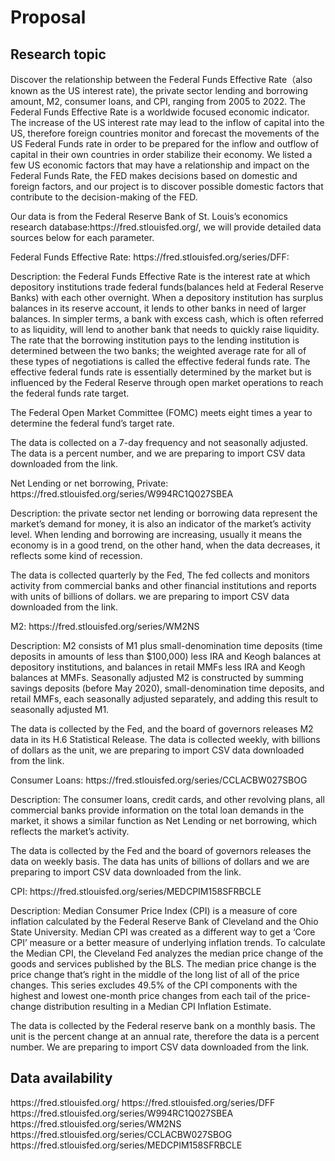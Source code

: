 # Proposal

## Research topic
Discover the relationship between the Federal Funds Effective Rate（also known as the US interest rate), the private sector lending and borrowing amount, M2, consumer loans, and CPI, ranging from 2005 to 2022.
The Federal Funds Effective Rate is a worldwide focused economic indicator. The increase of the US interest rate may lead to the inflow of capital into the US, therefore foreign countries monitor and forecast the movements of the US Federal Funds rate in order to be prepared for the inflow and outflow of capital in their own countries in order stabilize their economy. We listed a few US economic factors that may have a relationship and impact on the Federal Funds Rate, the FED makes decisions based on domestic and foreign factors, and our project is to discover possible domestic factors that contribute to the decision-making of the FED.

Our data is from the Federal Reserve Bank of St. Louis's economics research database:https://fred.stlouisfed.org/, we will provide detailed data sources below for each parameter.

Federal Funds Effective Rate: https://fred.stlouisfed.org/series/DFF:

Description: the Federal Funds Effective Rate is the interest rate at which depository institutions trade federal funds(balances held at Federal Reserve Banks) with each other overnight. When a depository institution has surplus balances in its reserve account, it lends to other banks in need of larger balances. In simpler terms, a bank with excess cash, which is often referred to as liquidity, will lend to another bank that needs to quickly raise liquidity. The rate that the borrowing institution pays to the lending institution is determined between the two banks; the weighted average rate for all of these types of negotiations is called the effective federal funds rate. The effective federal funds rate is essentially determined by the market but is influenced by the Federal Reserve through open market operations to reach the federal funds rate target.

The Federal Open Market Committee (FOMC) meets eight times a year to determine the federal fund's target rate.

The data is collected on a 7-day frequency and not seasonally adjusted. The data is a percent number, and we are preparing to import CSV data downloaded from the link.

Net Lending or net borrowing, Private: https://fred.stlouisfed.org/series/W994RC1Q027SBEA

Description: the private sector net lending or borrowing data represent the market's demand for money, it is also an indicator of the market's activity level. When lending and borrowing are increasing, usually it means the economy is in a good trend, on the other hand, when the data decreases, it reflects some kind of recession.

The data is collected quarterly by the Fed, The fed collects and monitors activity from commercial banks and other financial institutions and reports with units of billions of dollars. we are preparing to import CSV data downloaded from the link.

M2: https://fred.stlouisfed.org/series/WM2NS

Description: M2 consists of M1 plus small-denomination time deposits (time deposits in amounts of less than $100,000) less IRA and Keogh balances at depository institutions, and balances in retail MMFs less IRA and Keogh balances at MMFs. Seasonally adjusted M2 is constructed by summing savings deposits (before May 2020), small-denomination time deposits, and retail MMFs, each seasonally adjusted separately, and adding this result to seasonally adjusted M1.

The data is collected by the Fed, and the board of governors releases M2 data in its H.6 Statistical Release. The data is collected weekly, with billions of dollars as the unit, we are preparing to import CSV data downloaded from the link.

Consumer Loans: https://fred.stlouisfed.org/series/CCLACBW027SBOG

Description: The consumer loans, credit cards, and other revolving plans, all commercial banks provide information on the total loan demands in the market, it shows a similar function as Net Lending or net borrowing, which reflects the market's activity.

The data is collected by the Fed and the board of governors releases the data on weekly basis. The data has units of billions of dollars and we are preparing to import CSV data downloaded from the link.

CPI: https://fred.stlouisfed.org/series/MEDCPIM158SFRBCLE

Description: Median Consumer Price Index (CPI) is a measure of core inflation calculated by the Federal Reserve Bank of Cleveland and the Ohio State University. Median CPI was created as a different way to get a 'Core CPI' measure or a better measure of underlying inflation trends. To calculate the Median CPI, the Cleveland Fed analyzes the median price change of the goods and services published by the BLS. The median price change is the price change that's right in the middle of the long list of all of the price changes. This series excludes 49.5% of the CPI components with the highest and lowest one-month price changes from each tail of the price-change distribution resulting in a Median CPI Inflation Estimate.

The data is collected by the Federal reserve bank on a monthly basis. The unit is the percent change at an annual rate, therefore the data is a percent number. We are preparing to import CSV data downloaded from the link.


## Data availability
https://fred.stlouisfed.org/
https://fred.stlouisfed.org/series/DFF
https://fred.stlouisfed.org/series/W994RC1Q027SBEA
https://fred.stlouisfed.org/series/WM2NS
https://fred.stlouisfed.org/series/CCLACBW027SBOG
https://fred.stlouisfed.org/series/MEDCPIM158SFRBCLE

